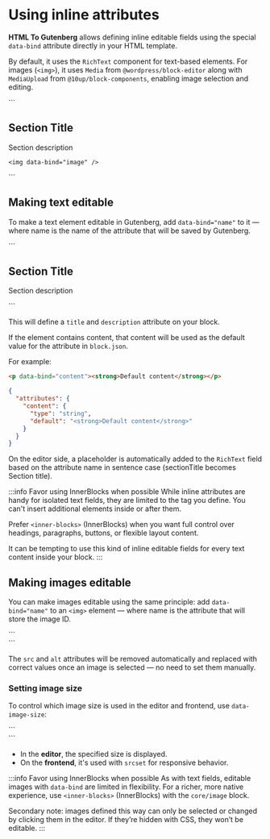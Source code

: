 
# Using inline attributes

**HTML To Gutenberg** allows defining inline editable fields using the special `data-bind` attribute directly in your HTML template.

By default, it uses the `RichText` component for text-based elements. For images (`<img>`), it uses `Media` from `@wordpress/block-editor` along with `MediaUpload` from `@10up/block-components`, enabling image selection and editing.

<LiveEditor>
  ```
  <section>
    <h2 data-bind="title">Section Title</h2>
    <p data-bind="description">Section description</p>

    <img data-bind="image" />

  </section>
  ```
</LiveEditor>

## Making text editable

To make a text element editable in Gutenberg, add `data-bind="name"` to it — where name is the name of the attribute that will be saved by Gutenberg.

<CodeExample>
  ```
  <section>
    <h2 data-bind="title">Section Title</h2>
    <p data-bind="description">Section description</p>
  </section>
  ```
</CodeExample>

This will define a `title` and `description` attribute on your block.

If the element contains content, that content will be used as the default value for the attribute in `block.json`.

For example:

```html
<p data-bind="content"><strong>Default content</strong></p>
```

```json title="block.json"
{
  "attributes": {
    "content": {
      "type": "string",
      "default": "<strong>Default content</strong>"
    }
  }
}
```

On the editor side, a placeholder is automatically added to the `RichText` field based on the attribute name in sentence case (sectionTitle becomes Section title).

:::info Favor using InnerBlocks when possible
While inline attributes are handy for isolated text fields, they are limited to the tag you define. You can't insert additional elements inside or after them.

Prefer `<inner-blocks>` (InnerBlocks) when you want full control over headings, paragraphs, buttons, or flexible layout content.

It can be tempting to use this kind of inline editable fields for every text content inside your block.
:::

## Making images editable

You can make images editable using the same principle: add `data-bind="name"` to an `<img>` element — where name is the attribute that will store the image ID.

<CodeExample>
  ```
  <section>
    <img data-bind="image" />
  </section>
  ```
</CodeExample>

The `src` and `alt` attributes will be removed automatically and replaced with correct values once an image is selected — no need to set them manually.

### Setting image size

To control which image size is used in the editor and frontend, use `data-image-size`:

<CodeExample>
  ```
  <section>
    <img data-bind="image" data-image-size="medium" />
  </section>
  ```
</CodeExample>

- In the **editor**, the specified size is displayed.
- On the **frontend**, it's used with `srcset` for responsive behavior.

:::info Favor using InnerBlocks when possible
As with text fields, editable images with `data-bind` are limited in flexibility. For a richer, more native experience, use `<inner-blocks>` (InnerBlocks) with the `core/image` block.

Secondary note: images defined this way can only be selected or changed by clicking them in the editor. If they’re hidden with CSS, they won’t be editable.
:::
